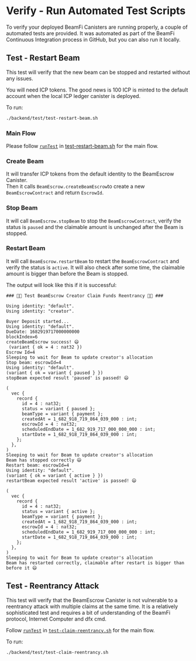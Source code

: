 # Verify - Run Automated Test Scripts

To verify your deployed BeamFi Canisters are running properly, a couple of automated tests are provided. It was automated as part of the BeamFi Continuous Integration process in GitHub, but you can also run it locally.

## Test - Restart Beam

This test will verify that the new beam can be stopped and restarted without any issues.

You will need ICP tokens. The good news is 100 ICP is minted to the default account when the local ICP ledger canister is deployed.

To run:

```bash
./backend/test/test-restart-beam.sh
```

### Main Flow

Please follow [`runTest`](https://github.com/BeamFi/BeamFiProtocol/blob/23101f93860397a4360aac7d4a4ac2bcf6e8f32d/backend/test/test-restart-beam.sh#L145) in [test-restart-beam.sh](https://github.com/BeamFi/BeamFiProtocol/blob/main/backend/test/test-restart-beam.sh) for the main flow.

 
<Steps>
 
### Create Beam
It will transfer ICP tokens from the default identity to the BeamEscrow Canister.  
Then it calls `BeamEscrow.createBeamEscrow`to create a new `BeamEscrowContract` and return `EscrowId`.

### Stop Beam

It will call `BeamEscrow.stopBeam` to stop the `BeamEscrowContract`, verify the status is `paused` and the claimable amount is unchanged after the Beam is stopped.

### Restart Beam

It will call `BeamEscrow.restartBeam` to restart the `BeamEscrowContract` and verify the status is `active`. It will also check after some time, the claimable amount is bigger than before the Beam is stopped.

</Steps>

The output will look like this if it is successful:

```
### 🧑‍💻 Test BeamEscrow Creator Claim Funds Reentrancy 🧑‍💻 ###

Using identity: "default".
Using identity: "creator".

Buyer Deposit started...
Using identity: "default".
DueDate: 1682919717000000000
blockIndex=6
createBeamEscrow success! 😃
 (variant { ok = 4 : nat32 })
Escrow Id=4
Sleeping to wait for Beam to update creator's allocation
Stop beam: escrowId=4
Using identity: "default".
(variant { ok = variant { paused } })
stopBeam expected result 'paused' is passed! 😃

(
  vec {
    record {
      id = 4 : nat32;
      status = variant { paused };
      beamType = variant { payment };
      createdAt = 1_682_918_719_864_039_000 : int;
      escrowId = 4 : nat32;
      scheduledEndDate = 1_682_919_717_000_000_000 : int;
      startDate = 1_682_918_719_864_039_000 : int;
    };
  },
)
Sleeping to wait for Beam to update creator's allocation
Beam has stopped correctly 😃
Restart beam: escrowId=4
Using identity: "default".
(variant { ok = variant { active } })
restartBeam expected result 'active' is passed! 😃

(
  vec {
    record {
      id = 4 : nat32;
      status = variant { active };
      beamType = variant { payment };
      createdAt = 1_682_918_719_864_039_000 : int;
      escrowId = 4 : nat32;
      scheduledEndDate = 1_682_919_717_000_000_000 : int;
      startDate = 1_682_918_719_864_039_000 : int;
    };
  },
)
Sleeping to wait for Beam to update creator's allocation
Beam has restarted correctly, claimable after restart is bigger than before it 😃
```

## Test - Reentrancy Attack

This test will verify that the BeamEscrow Canister is not vulnerable to a reentrancy attack with multiple claims at the same time. It is a relatively sophisticated test and requires a bit of understanding of the BeamFi protocol, Internet Computer and dfx cmd.

Follow [`runTest`](https://github.com/BeamFi/BeamFiProtocol/blob/23101f93860397a4360aac7d4a4ac2bcf6e8f32d/backend/test/test-claim-reentrancy.sh#L157) in [`test-claim-reentrancy.sh`](https://github.com/BeamFi/BeamFiProtocol/blob/main/backend/test/test-claim-reentrancy.sh) for the main flow.

To run:

```bash
./backend/test/test-claim-reentrancy.sh
```

